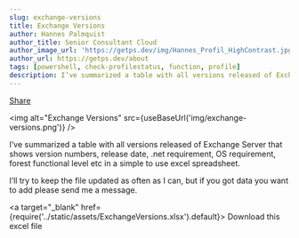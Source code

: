 ```yaml
---
slug: exchange-versions
title: Exchange Versions
author: Hannes Palmquist
author_title: Senior Consultant Cloud
author_image_url: 'https://getps.dev/img/Hannes_Profil_HighContrast.jpg'
author_url: https://getps.dev/about
tags: [powershell, check-profilestatus, function, profile]
description: I’ve summarized a table with all versions released of Exchange Server that shows version numbers, release date, .net requirement, OS requirement, forest functional level etc in a simple to use excel spreadsheet.
---
```


<div class="fb-share-button" 
data-href="https://getps.dev/blog/exchange-versions" 
data-layout="button" 
data-size="small">
<a target="_blank" href="https://www.facebook.com/sharer/sharer.php?u=https%3A%2F%2Fdevelopers.facebook.com%2Fdocs%2Fplugins%2F&amp;src=sdkpreparse" class="fb-xfbml-parse-ignore">Share</a></div>


<img alt="Exchange Versions" src={useBaseUrl('img/exchange-versions.png')} />

I’ve summarized a table with all versions released of Exchange Server that shows version numbers, release date, .net requirement, OS requirement, forest functional level etc in a simple to use excel spreadsheet.

I’ll try to keep the file updated as often as I can, but if you got data you want to add please send me a message.

<a target="_blank" href={require('../static/assets/ExchangeVersions.xlsx').default}> Download this excel file </a>